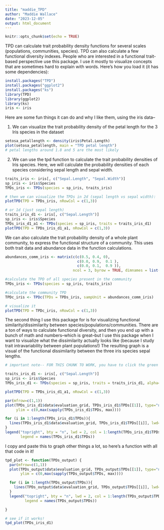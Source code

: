 ```yaml
---
title: "maddie_TPD"
author: "Maddie Wallace"
date: "2023-12-05"
output: html_document
---
```


```r
knitr::opts_chunk$set(echo = TRUE)
```

TPD can calculate trait probability density functions for several scales (populations, communities, species). TPD can also calculate a few functional diversity indexes. People who are interested in a functional trait-based perspective use this package. I use it mostly to visualize concepts that are sometimes hard to explain with words. Here's how you load it (it has some dependencies):
```r
install.packages("TPD")
install.packages("ggplot2")
install.packages("ks")
library(TPD)
library(ggplot2)
library(ks)
iris <- iris
```

Here are some fun things it can do and why I like them, using the iris data--

1. We can visualize the trait probability density of the petal length for the 3 Iris species in the dataset
```r
setosa_petallength <- density(iris$Petal.Length)
plot(setosa_petallength, main = "TPD petal length")
# petal lengths around 1.8 and 5 are the most likely
```


2. We can use the tpd function to calculate the trait probability densities of Iris species. Here, we will calculate the probability densities of each species considering sepal length and sepal width.
```r
traits_iris <- iris[, c("Sepal.Length", "Sepal.Width")]
sp_iris <- iris$Species
TPDs_iris <- TPDs(species = sp_iris, traits_iris)

# then we can visualize the TPDs in 2d (sepal length vs sepal width):
plotTPD(TPD = TPDs_iris, nRowCol = c(1,3))

# or 1d (just sepal length)
traits_iris_d1 <- iris[, c("Sepal.Length")]
sp_iris <- iris$Species
TPDs_iris_d1_a1 <- TPDs(species = sp_iris, traits = traits_iris_d1)
plotTPD(TPD = TPDs_iris_d1_a1, nRowCol = c(1,3)) 
```

We can also calculate the trait probability density of a whole plant community, to express the functional structure of a community. This uses both trait data and abundance data in the function calculations.
```r
abundances_comm_iris <- matrix(c(c(0.5, 0.4, 0),
                                 c(0.0, 0.9,  0.1 ),
                                 c(0.0, 0.1,  0.9 )),
                               ncol = 3, byrow = TRUE, dimnames = list(paste0("Comm.",1:3), unique(iris$Species))) 

#calculate the TPD of all species present in the community
TPDs_iris <- TPDs(species = sp_iris, traits_iris)

#calculate the community TPD
TPDc_iris <- TPDc(TPDs = TPDs_iris, sampUnit = abundances_comm_iris)

# visualize it
plotTPD(TPD = TPDc_iris, nRowCol = c(1,3))
```

The second thing I use this package for is for visualizing functional similarity/dissimilarity between species/populations/communities. There are a ton of ways to calculate functional diversity, and then you end up with a bunch of math and numbers--which is great--but I use this package when I want to visualize what the dissimilarity actually looks like (because I study trait intravariability between plant populations!)
The resulting graph is a visual of the functional dissimilarity between the three iris species sepal lengths.
```r

# important note-- FOR THIS CHUNK TO WORK, you have to click the green arrow in the top right corner instead of running it line by line :) no clue why. something to do with the base r plot() command and R markdown turning off something under the hood in the code chunk before the plot() can be issued

traits_iris_d1 <- iris[, c("Sepal.Length")]
sp_iris <- iris$Species
TPDs_iris_d1 <- TPDs(species = sp_iris, traits = traits_iris_d1, alpha=1)

plotTPD(TPD = TPDs_iris_d1_a1, nRowCol = c(1,3))

par(mfrow=c(1,1))
plot(TPDs_iris_d1$data$evaluation_grid, TPDs_iris_d1$TPDs[[1]], type="n",
     ylim = c(0,max(sapply(TPDs_iris_d1$TPDs, max))))

for (i in 1:length(TPDs_iris_d1$TPDs)){
  lines(TPDs_iris_d1$data$evaluation_grid, TPDs_iris_d1$TPDs[[i]], lwd=2, col=i)
}
legend("topright", bty = "n", lwd = 2, col = 1:length(TPDs_iris_d1$TPDs),
       legend = names(TPDs_iris_d1$TPDs))
```

I copy and paste this to graph other things a lot, so here's a function with all that code in it!
```r
tpd_plot <- function(TPDs_output) {
  par(mfrow=c(1,1))
  plot(TPDs_output$data$evaluation_grid, TPDs_output$TPDs[[1]], type="n",
       ylim = c(0,max(sapply(TPDs_output$TPDs, max))))

  for (i in 1:length(TPDs_output$TPDs)){
    lines(TPDs_output$data$evaluation_grid, TPDs_output$TPDs[[i]], lwd=2, col=i)
  }
  legend("topright", bty = "n", lwd = 2, col = 1:length(TPDs_output$TPDs),
         legend = names(TPDs_output$TPDs))

}

# see if it works!
tpd_plot(TPDs_iris_d1)

```


